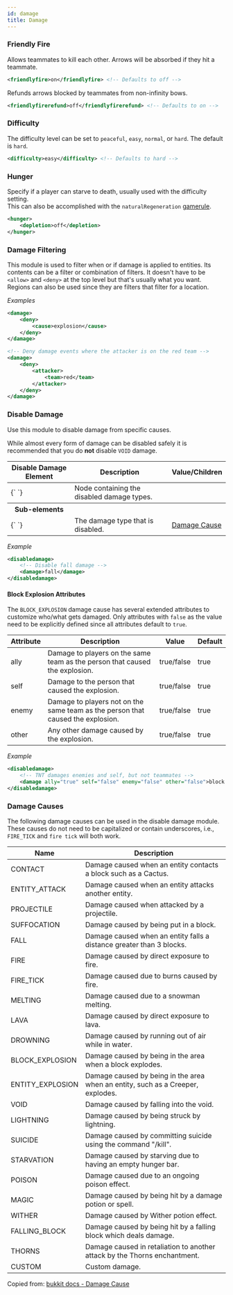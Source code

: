 ```yaml
---
id: damage
title: Damage
---
```


### Friendly Fire

Allows teammates to kill each other. Arrows will be absorbed if they hit a teammate.

```xml
<friendlyfire>on</friendlyfire> <!-- Defaults to off -->
```

Refunds arrows blocked by teammates from non-infinity bows.

```xml
<friendlyfirerefund>off</friendlyfirerefund> <!-- Defaults to on -->
```

### Difficulty

The difficulty level can be set to `peaceful`, `easy`, `normal`, or `hard`. The default is `hard`.

```xml
<difficulty>easy</difficulty> <!-- Defaults to hard -->
```

### Hunger

Specify if a player can starve to death, usually used with the difficulty setting.<br/>
This can also be accomplished with the `naturalRegeneration` [gamerule](/docs/modules/mechanics/gamerules).

```xml
<hunger>
    <depletion>off</depletion>
</hunger>
```

### Damage Filtering

This module is used to filter when or if damage is applied to entities.
Its contents can be a filter or combination of filters.
It doesn't have to be `<allow>` and `<deny>` at the top level but that's usually what you want.
Regions can also be used since they are filters that filter for a location.

_Examples_

```xml
<damage>
    <deny>
        <cause>explosion</cause>
    </deny>
</damage>
```

```xml
<!-- Deny damage events where the attacker is on the red team -->
<damage>
    <deny>
        <attacker>
            <team>red</team>
        </attacker>
    </deny>
</damage>
```

### Disable Damage

Use this module to disable damage from specific causes.

While almost every form of damage can be disabled safely it is recommended that you do **not** disable `VOID` damage.

<div className="table-container">
  <table>
    <thead>
      <tr>
        <th>Disable Damage Element</th>
        <th>Description</th>
        <th>Value/Children</th>
      </tr>
    </thead>
    <tbody>
      <tr>
        <td>
          <label>{`<disabledamage> </disabledamage>`}</label>
        </td>
        <td>Node containing the disabled damage types.</td>
        <td />
      </tr>
      <tr>
        <th>Sub-elements</th>
        <th />
        <th />
      </tr>
      <tr>
        <td>
          <label>{`<damage> </damage>`}</label>
        </td>
        <td>The damage type that is disabled.</td>
        <td>
          <a href="#damage-causes">Damage Cause</a>
        </td>
      </tr>
    </tbody>
  </table>
</div>

_Example_

```xml
<disabledamage>
    <!-- Disable fall damage -->
    <damage>fall</damage>
</disabledamage>
```

#### Block Explosion Attributes

The `BLOCK_EXPLOSION` damage cause has several extended attributes to customize who/what gets damaged. Only attributes with `false` as the value need to be explicitly defined since all attributes default to `true`.

<div className="table-responsive">
  <table className="table table-striped table-condensed">
    <thead>
      <tr>
        <th>Attribute</th>
        <th>Description</th>
        <th>Value</th>
        <th>Default</th>
      </tr>
    </thead>
    <tbody>
      <tr>
        <td>
          <label>ally</label>
        </td>
        <td>
          Damage to players on the same team as the person that caused the
          explosion.
        </td>
        <td>
          <span className="badge badge--primary">true/false</span>
        </td>
        <td>true</td>
      </tr>
      <tr>
        <td>
          <label>self</label>
        </td>
        <td>Damage to the person that caused the explosion.</td>
        <td>
          <span className="badge badge--primary">true/false</span>
        </td>
        <td>true</td>
      </tr>
      <tr>
        <td>
          <label>enemy</label>
        </td>
        <td>
          Damage to players not on the same team as the person that caused the
          explosion.
        </td>
        <td>
          <span className="badge badge--primary">true/false</span>
        </td>
        <td>true</td>
      </tr>
      <tr>
        <td>
          <label>other</label>
        </td>
        <td>Any other damage caused by the explosion.</td>
        <td>
          <span className="badge badge--primary">true/false</span>
        </td>
        <td>true</td>
      </tr>
    </tbody>
  </table>
</div>

_Example_

```xml
<disabledamage>
    <!-- TNT damages enemies and self, but not teammates -->
    <damage ally="true" self="false" enemy="false" other="false">block explosion</damage>
</disabledamage>
```

### Damage Causes

The following damage causes can be used in the disable damage module.
These causes do not need to be capitalized or contain underscores, i.e., `FIRE_TICK` and `fire tick` will both work.

<div className="table-container">
  <table>
    <thead>
      <tr>
        <th>Name</th>
        <th>Description</th>
      </tr>
    </thead>
    <tbody>
      <tr>
        <td>
          <label>CONTACT</label>
        </td>
        <td>Damage caused when an entity contacts a block such as a Cactus.</td>
      </tr>
      <tr>
        <td>
          <label>ENTITY_ATTACK</label>
        </td>
        <td>Damage caused when an entity attacks another entity.</td>
      </tr>
      <tr>
        <td>
          <label>PROJECTILE</label>
        </td>
        <td>Damage caused when attacked by a projectile.</td>
      </tr>
      <tr>
        <td>
          <label>SUFFOCATION</label>
        </td>
        <td>Damage caused by being put in a block.</td>
      </tr>
      <tr>
        <td>
          <label>FALL</label>
        </td>
        <td>
          Damage caused when an entity falls a distance greater than 3 blocks.
        </td>
      </tr>
      <tr>
        <td>
          <label>FIRE</label>
        </td>
        <td>Damage caused by direct exposure to fire.</td>
      </tr>
      <tr>
        <td>
          <label>FIRE_TICK</label>
        </td>
        <td>Damage caused due to burns caused by fire.</td>
      </tr>
      <tr>
        <td>
          <label>MELTING</label>
        </td>
        <td>Damage caused due to a snowman melting.</td>
      </tr>
      <tr>
        <td>
          <label>LAVA</label>
        </td>
        <td>Damage caused by direct exposure to lava.</td>
      </tr>
      <tr>
        <td>
          <label>DROWNING</label>
        </td>
        <td>Damage caused by running out of air while in water.</td>
      </tr>
      <tr>
        <td>
          <label>BLOCK_EXPLOSION</label>
        </td>
        <td>Damage caused by being in the area when a block explodes.</td>
      </tr>
      <tr>
        <td>
          <label>ENTITY_EXPLOSION</label>
        </td>
        <td>
          Damage caused by being in the area when an entity, such as a Creeper,
          explodes.
        </td>
      </tr>
      <tr>
        <td>
          <label>VOID</label>
        </td>
        <td>Damage caused by falling into the void.</td>
      </tr>
      <tr>
        <td>
          <label>LIGHTNING</label>
        </td>
        <td>Damage caused by being struck by lightning.</td>
      </tr>
      <tr>
        <td>
          <label>SUICIDE</label>
        </td>
        <td>Damage caused by committing suicide using the command "/kill".</td>
      </tr>
      <tr>
        <td>
          <label>STARVATION</label>
        </td>
        <td>Damage caused by starving due to having an empty hunger bar.</td>
      </tr>
      <tr>
        <td>
          <label>POISON</label>
        </td>
        <td>Damage caused due to an ongoing poison effect.</td>
      </tr>
      <tr>
        <td>
          <label>MAGIC</label>
        </td>
        <td>Damage caused by being hit by a damage potion or spell.</td>
      </tr>
      <tr>
        <td>
          <label>WITHER</label>
        </td>
        <td>Damage caused by Wither potion effect.</td>
      </tr>
      <tr>
        <td>
          <label>FALLING_BLOCK</label>
        </td>
        <td>
          Damage caused by being hit by a falling block which deals damage.
        </td>
      </tr>
      <tr>
        <td>
          <label>THORNS</label>
        </td>
        <td>
          Damage caused in retaliation to another attack by the Thorns
          enchantment.
        </td>
      </tr>
      <tr>
        <td>
          <label>CUSTOM</label>
        </td>
        <td>Custom damage.</td>
      </tr>
    </tbody>
  </table>
</div>

Copied from: [bukkit docs - Damage Cause](https://hub.spigotmc.org/javadocs/bukkit/org/bukkit/event/entity/EntityDamageEvent.DamageCause.html)
